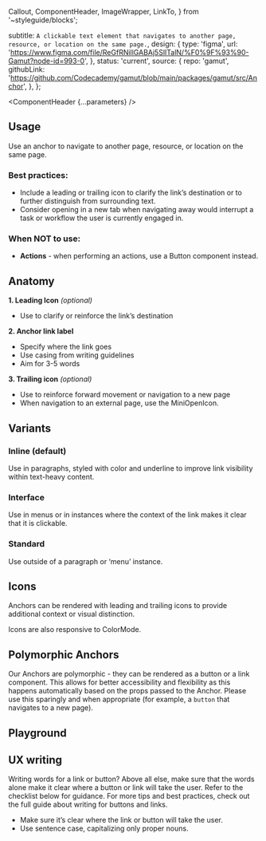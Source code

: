 
  Callout,
  ComponentHeader,
  ImageWrapper,
  LinkTo,
} from '~styleguide/blocks';


  subtitle: `A clickable text element that navigates to another page, resource, or location on the same page.`,
  design: {
    type: 'figma',
    url: 'https://www.figma.com/file/ReGfRNillGABAj5SlITalN/%F0%9F%93%90-Gamut?node-id=993-0',
  },
  status: 'current',
  source: {
    repo: 'gamut',
    githubLink:
      'https://github.com/Codecademy/gamut/blob/main/packages/gamut/src/Anchor',
  },
};

<Meta of={AnchorStories} />

<ComponentHeader {...parameters} />

## Usage

Use an anchor to navigate to another page, resource, or location on the same page.

### Best practices:

- Include a leading or trailing icon to clarify the link’s destination or to further distinguish from surrounding text.
- Consider opening in a new tab when navigating away would interrupt a task or workflow the user is currently engaged in.

### When NOT to use:

- **Actions** - when performing an actions, use a <LinkTo id="Atoms/Buttons">Button</LinkTo> component instead.

## Anatomy

<ImageWrapper
  src="./typography/anchor.png"
  alt="The anatomy of the Anchor component, detailed below."
/>

**1. Leading Icon** _(optional)_

- Use to clarify or reinforce the link’s destination

**2. Anchor link label**

- Specify where the link goes
- Use casing from writing guidelines
- Aim for 3-5 words

**3. Trailing icon** _(optional)_

- Use to reinforce forward movement or navigation to a new page
- When navigation to an external page, use the <LinkTo id="Atoms/Icons/Mini">MiniOpenIcon</LinkTo>.

## Variants

### Inline (default)

Use in paragraphs, styled with color and underline to improve link visibility within text-heavy content.

### Interface

Use in menus or in instances where the context of the link makes it clear that it is clickable.

### Standard

Use outside of a paragraph or ‘menu’ instance.

<Callout text="When placed inline with other bold text (e.g., headings), standard links not meet a11y standards. Include an icon to ensure the link is distinguishable. When placed alongside non-bold text, bold formatting provides adequate visual distinction." />

<Canvas of={AnchorStories.Modes} />

## Icons

Anchors can be rendered with leading and trailing icons to provide additional context or visual distinction.

<Canvas of={AnchorStories.IconAnchorExample} />

Icons are also responsive to ColorMode.

<Canvas of={AnchorStories.IconModes} />

## Polymorphic Anchors

Our Anchors are polymorphic - they can be rendered as a button or a link component. This allows for better accessibility and flexibility as this happens automatically based on the props passed to the Anchor. Please use this sparingly and when appropriate (for example, a `button` that navigates to a new page).

<Canvas of={AnchorStories.PolymorphicAnchor} />

## Playground

<Canvas sourceState="shown" />

<Controls />

## UX writing

Writing words for a link or button? Above all else, make sure that the words alone make it clear where a button or link will take the user. Refer to the checklist below for guidance. For more tips and best practices, check out the full guide about <LinkTo id="writing-ux-writing-component-guidelines-buttons-and-links--page">writing for buttons and links</LinkTo>.

- Make sure it’s clear where the link or button will take the user.
- Use sentence case, capitalizing only proper nouns.
